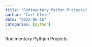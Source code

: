 ```yaml
---
title: "Rudimentary Python Projects"
author: "Carl Klein"
date: "2022-06-16"
categories: [python]
---
```


Rudimentary Pythjon Projects
